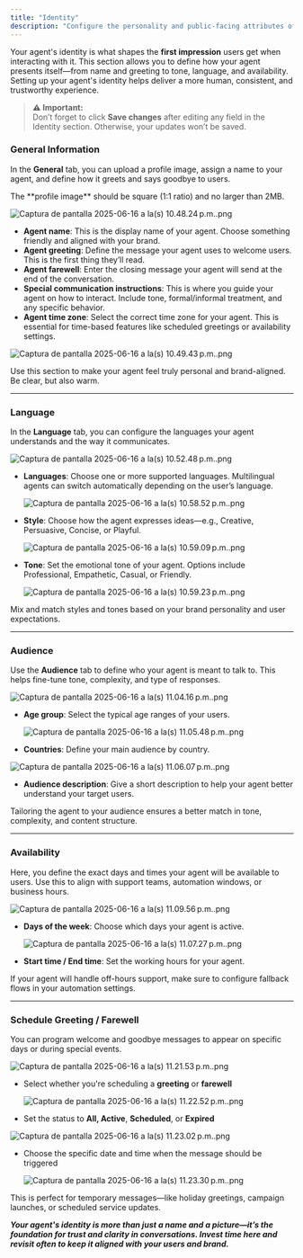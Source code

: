 ```yaml
---
title: "Identity"
description: "Configure the personality and public-facing attributes of your agent. This includes name, greeting, tone, audience, availability, and scheduled messages."
---
```


Your agent's identity is what shapes the **first impression** users get when interacting with it. This section allows you to define how your agent presents itself—from name and greeting to tone, language, and availability. Setting up your agent's identity helps deliver a more human, consistent, and trustworthy experience.

> **⚠️ Important:**\
> Don’t forget to click **Save changes** after editing any field in the Identity section. Otherwise, your updates won’t be saved.

### General Information

In the **General** tab, you can upload a profile image, assign a name to your agent, and define how it greets and says goodbye to users.

<Note>
  The **profile image** should be square (1:1 ratio) and no larger than 2MB.
</Note>

![Captura de pantalla 2025-06-16 a la(s) 10.48.24 p.m..png](/images/Capturadepantalla2025-06-16ala\(s\)10.48.24p.m..png)

- **Agent name**: This is the display name of your agent. Choose something friendly and aligned with your brand.
- **Agent greeting**: Define the message your agent uses to welcome users. This is the first thing they’ll read.
- **Agent farewell**: Enter the closing message your agent will send at the end of the conversation.
- **Special communication instructions**: This is where you guide your agent on how to interact. Include tone, formal/informal treatment, and any specific behavior.
- **Agent time zone**: Select the correct time zone for your agent. This is essential for time-based features like scheduled greetings or availability settings.

![Captura de pantalla 2025-06-16 a la(s) 10.49.43 p.m..png](/images/Capturadepantalla2025-06-16ala\(s\)10.49.43p.m..png)

<Tip>
  Use this section to make your agent feel truly personal and brand-aligned. Be clear, but also warm.
</Tip>

---

### Language

In the **Language** tab, you can configure the languages your agent understands and the way it communicates.

![Captura de pantalla 2025-06-16 a la(s) 10.52.48 p.m..png](/images/Capturadepantalla2025-06-16ala\(s\)10.52.48p.m..png)

- **Languages**: Choose one or more supported languages. Multilingual agents can switch automatically depending on the user’s language.

  ![Captura de pantalla 2025-06-16 a la(s) 10.58.52 p.m..png](/images/Capturadepantalla2025-06-16ala\(s\)10.58.52p.m..png)
- **Style**: Choose how the agent expresses ideas—e.g., Creative, Persuasive, Concise, or Playful.

  ![Captura de pantalla 2025-06-16 a la(s) 10.59.09 p.m..png](/images/Capturadepantalla2025-06-16ala\(s\)10.59.09p.m..png)
- **Tone**: Set the emotional tone of your agent. Options include Professional, Empathetic, Casual, or Friendly.

  ![Captura de pantalla 2025-06-16 a la(s) 10.59.23 p.m..png](/images/Capturadepantalla2025-06-16ala\(s\)10.59.23p.m..png)

<Tip>
  Mix and match styles and tones based on your brand personality and user expectations.
</Tip>

---

### Audience

Use the **Audience** tab to define who your agent is meant to talk to. This helps fine-tune tone, complexity, and type of responses.

![Captura de pantalla 2025-06-16 a la(s) 11.04.16 p.m..png](/images/Capturadepantalla2025-06-16ala\(s\)11.04.16p.m..png)

- **Age group**: Select the typical age ranges of your users.

  ![Captura de pantalla 2025-06-16 a la(s) 11.05.48 p.m..png](/images/Capturadepantalla2025-06-16ala\(s\)11.05.48p.m..png)
- **Countries**: Define your main audience by country.

![Captura de pantalla 2025-06-16 a la(s) 11.06.07 p.m..png](/images/Capturadepantalla2025-06-16ala\(s\)11.06.07p.m..png)

- **Audience description**: Give a short description to help your agent better understand your target users.

<Note>
  Tailoring the agent to your audience ensures a better match in tone, complexity, and content structure.
</Note>

---

### Availability

Here, you define the exact days and times your agent will be available to users. Use this to align with support teams, automation windows, or business hours.

![Captura de pantalla 2025-06-16 a la(s) 11.09.56 p.m..png](/images/Capturadepantalla2025-06-16ala\(s\)11.09.56p.m..png)

- **Days of the week**: Choose which days your agent is active.

  ![Captura de pantalla 2025-06-16 a la(s) 11.07.27 p.m..png](/images/Capturadepantalla2025-06-16ala\(s\)11.07.27p.m..png)
- **Start time / End time**: Set the working hours for your agent.

<Tip>
  If your agent will handle off-hours support, make sure to configure fallback flows in your automation settings.
</Tip>

---

### Schedule Greeting / Farewell

You can program welcome and goodbye messages to appear on specific days or during special events.

![Captura de pantalla 2025-06-16 a la(s) 11.21.53 p.m..png](/images/Capturadepantalla2025-06-16ala\(s\)11.21.53p.m..png)

- Select whether you're scheduling a **greeting** or **farewell**

  ![Captura de pantalla 2025-06-16 a la(s) 11.22.52 p.m..png](/images/Capturadepantalla2025-06-16ala\(s\)11.22.52p.m..png)
- Set the status to **All, Active**, **Scheduled**, or **Expired**

![Captura de pantalla 2025-06-16 a la(s) 11.23.02 p.m..png](/images/Capturadepantalla2025-06-16ala\(s\)11.23.02p.m..png)

- Choose the specific date and time when the message should be triggered

  ![Captura de pantalla 2025-06-16 a la(s) 11.23.30 p.m..png](/images/Capturadepantalla2025-06-16ala\(s\)11.23.30p.m..png)

<Note>
  This is perfect for temporary messages—like holiday greetings, campaign launches, or scheduled service updates.
</Note>

**_Your agent's identity is more than just a name and a picture—it’s the foundation for trust and clarity in conversations. Invest time here and revisit often to keep it aligned with your users and brand._**